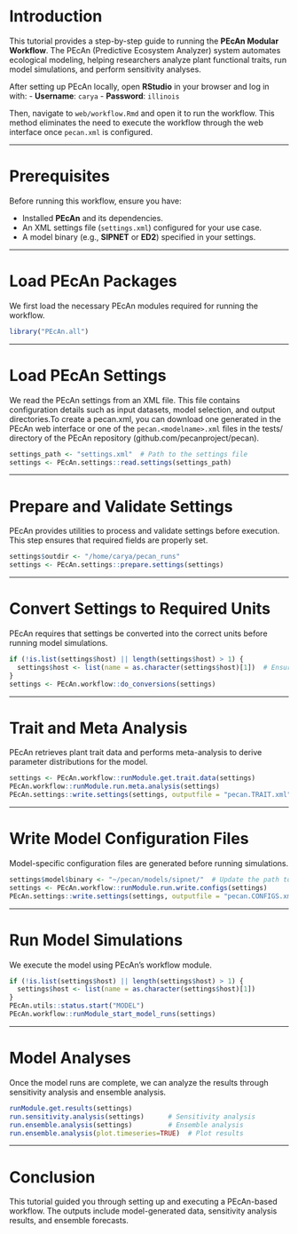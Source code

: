 # Introduction

This tutorial provides a step-by-step guide to running the **PEcAn Modular Workflow**. The PEcAn (Predictive Ecosystem Analyzer) system automates ecological modeling, helping researchers analyze plant functional traits, run model simulations, and perform sensitivity analyses.

After setting up PEcAn locally, open **RStudio** in your browser and log in with:
- **Username**: `carya`
- **Password**: `illinois`

Then, navigate to `web/workflow.Rmd` and open it to run the workflow. This method eliminates the need to execute the workflow through the web interface once `pecan.xml` is configured.

---

# Prerequisites

Before running this workflow, ensure you have:

- Installed **PEcAn** and its dependencies.
- An XML settings file (`settings.xml`) configured for your use case.
- A model binary (e.g., **SIPNET** or **ED2**) specified in your settings.

---

# Load PEcAn Packages

We first load the necessary PEcAn modules required for running the workflow.

```r
library("PEcAn.all")
```

---

# Load PEcAn Settings

We read the PEcAn settings from an XML file. This file contains configuration details such as input datasets, model selection, and output directories.To create a pecan.xml, you can download one generated in the PEcAn web interface or one of the `pecan.<modelname>.xml` files in the tests/ directory of 
the PEcAn repository (github.com/pecanproject/pecan).

```r
settings_path <- "settings.xml"  # Path to the settings file
settings <- PEcAn.settings::read.settings(settings_path)
```

---

# Prepare and Validate Settings

PEcAn provides utilities to process and validate settings before execution. This step ensures that required fields are properly set.

```r
settings$outdir <- "/home/carya/pecan_runs"
settings <- PEcAn.settings::prepare.settings(settings)
```

---

# Convert Settings to Required Units

PEcAn requires that settings be converted into the correct units before running model simulations.

```r
if (!is.list(settings$host) || length(settings$host) > 1) {
  settings$host <- list(name = as.character(settings$host)[1])  # Ensure single-element list
}
settings <- PEcAn.workflow::do_conversions(settings)
```

---

# Trait and Meta Analysis

PEcAn retrieves plant trait data and performs meta-analysis to derive parameter distributions for the model.

```r
settings <- PEcAn.workflow::runModule.get.trait.data(settings)
PEcAn.workflow::runModule.run.meta.analysis(settings)
PEcAn.settings::write.settings(settings, outputfile = "pecan.TRAIT.xml")
```

---

# Write Model Configuration Files

Model-specific configuration files are generated before running simulations.

```r
settings$model$binary <- "~/pecan/models/sipnet/"  # Update the path to your model
settings <- PEcAn.workflow::runModule.run.write.configs(settings)
PEcAn.settings::write.settings(settings, outputfile = "pecan.CONFIGS.xml")
```

---

# Run Model Simulations

We execute the model using PEcAn’s workflow module.

```r
if (!is.list(settings$host) || length(settings$host) > 1) {
  settings$host <- list(name = as.character(settings$host)[1])
}
PEcAn.utils::status.start("MODEL")
PEcAn.workflow::runModule_start_model_runs(settings)
```

---

# Model Analyses

Once the model runs are complete, we can analyze the results through sensitivity analysis and ensemble analysis.

```r
runModule.get.results(settings)
run.sensitivity.analysis(settings)      # Sensitivity analysis
run.ensemble.analysis(settings)         # Ensemble analysis
run.ensemble.analysis(plot.timeseries=TRUE)  # Plot results
```

---

# Conclusion

This tutorial guided you through setting up and executing a PEcAn-based workflow. The outputs include model-generated data, sensitivity analysis results, and ensemble forecasts.


